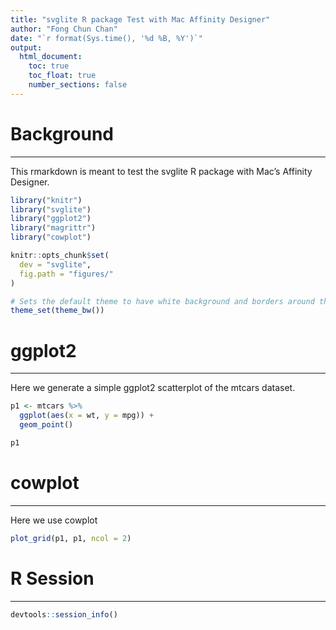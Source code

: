 ```yaml
---
title: "svglite R package Test with Mac Affinity Designer"
author: "Fong Chun Chan"
date: "`r format(Sys.time(), '%d %B, %Y')`"
output:
  html_document:
    toc: true
    toc_float: true
    number_sections: false
---
```


# Background
***

This rmarkdown is meant to test the svglite R package with Mac's Affinity Designer.

```r
library("knitr")
library("svglite")
library("ggplot2")
library("magrittr")
library("cowplot")

knitr::opts_chunk$set(
  dev = "svglite",
  fig.path = "figures/"
)

# Sets the default theme to have white background and borders around the graph
theme_set(theme_bw())
```

# ggplot2
***

Here we generate a simple ggplot2 scatterplot of the mtcars dataset.

```r
p1 <- mtcars %>%
  ggplot(aes(x = wt, y = mpg)) +
  geom_point()

p1
```

# cowplot 
***

Here we use cowplot 

```r
plot_grid(p1, p1, ncol = 2)
```

# R Session
***

```r
devtools::session_info()
```
